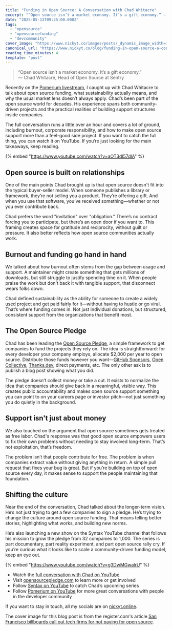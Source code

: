 ```yaml
---
title: "Funding in Open Source: A Conversation with Chad Whitacre"
excerpt: "“Open source isn’t a market economy. It’s a gift economy.” — Chad Whitacre, Head of Open Source at..."
date: "2025-05-13T09:25:00.000Z"
tags:
  - "opensource"
  - "opensourcefunding"
  - "devcommunity"
cover_image: "https://www.nickyt.co/images/posts/_dynamic_image_width=1000,height=420,fit=cover,gravity=auto,format=auto_https%3A%2F%2Fdev-to-uploads.s3.amazonaws.com%2Fuploads%2Farticles%2Fx6ra3dssotyobvioiiez.jpg"
canonical_url: "https://www.nickyt.co/blog/funding-in-open-source-a-conversation-with-chad-whitacre-4264/"
reading_time_minutes: 4
template: "post"
---
```


> “Open source isn’t a market economy. It’s a gift economy.”  
> — Chad Whitacre, Head of Open Source at Sentry

Recently on the [Pomerium livestream](https://www.youtube.com/@pomerium_io), I caught up with Chad Whitacre to talk about open source funding, what sustainability actually means, and why the usual market lens doesn’t always apply. Chad’s been part of the open source world for decades. His experience spans both community-driven projects and the practical realities of building support structures inside companies.

The full conversation runs a little over an hour and covers a lot of ground, including burnout, corporate responsibility, and how to make open source support more than a feel-good side project. If you want to catch the full thing, you can watch it on YouTube. If you’re just looking for the main takeaways, keep reading.

{% embed "https://www.youtube.com/watch?v=aOT3dl57dlA" %}

## Open source is built on relationships

One of the main points Chad brought up is that open source doesn't fit into the typical buyer-seller model. When someone publishes a library or framework, they’re not selling you a product. They’re offering a gift. And when you use that software, you’ve received something—whether or not you ever contribute back.

Chad prefers the word "invitation" over "obligation." There’s no contract forcing you to participate, but there’s an open door if you want to. This framing creates space for gratitude and reciprocity, without guilt or pressure. It also better reflects how open source communities actually work.

## Burnout and funding go hand in hand

We talked about how burnout often stems from the gap between usage and support. A maintainer might create something that gets millions of downloads, but still struggle to justify spending time on it. When people praise the work but don't back it with tangible support, that disconnect wears folks down.

Chad defined sustainability as the ability for someone to create a widely used project and get paid fairly for it—without having to hustle or go viral. That’s where funding comes in. Not just individual donations, but structured, consistent support from the organizations that benefit most.

## The Open Source Pledge

Chad has been leading the [Open Source Pledge](https://opensourcepledge.com/), a simple framework to get companies to fund the projects they rely on. The idea is straightforward: for every developer your company employs, allocate $2,000 per year to open source. Distribute those funds however you want—[GitHub Sponsors](https://github.com/sponsors), [Open Collective](https://opencollective.com/), [Thanks.dev](https://thanks.dev), direct payments, etc. The only other ask is to publish a blog post showing what you did.

The pledge doesn’t collect money or take a cut. It exists to normalize the idea that companies should give back in a meaningful, visible way. This creates public accountability and makes open source support something you can point to on your careers page or investor pitch—not just something you do quietly in the background.

## Support isn't just about money

We also touched on the argument that open source sometimes gets treated as free labor. Chad's response was that good open source empowers users to fix their own problems without needing to stay involved long-term. That’s not exploitation, that’s freedom.

The problem isn’t that people contribute for free. The problem is when companies extract value without giving anything in return. A simple pull request that fixes your bug is great. But if you’re building on top of open source every day, it makes sense to support the people maintaining that foundation.

## Shifting the culture

Near the end of the conversation, Chad talked about the longer-term vision. He’s not just trying to get a few companies to sign a pledge. He’s trying to change the culture around open source funding. That means telling better stories, highlighting what works, and building new norms.

He’s also launching a new show on the Syntax YouTube channel that follows his mission to grow the pledge from 32 companies to 1,000. The series is part documentary, part reality experiment, and part open source rally cry. If you’re curious what it looks like to scale a community-driven funding model, keep an eye out.

{% embed "https://www.youtube.com/watch?v=g3DwMGwalrU" %}

- Watch the [full conversation with Chad on YouTube](https://www.youtube.com/watch?v=aOT3dl57dlA)
- Visit [opensourcepledge.com](https://opensourcepledge.com) to learn more or get involved
- Follow [Syntax on YouTube](https://www.youtube.com/@syntaxfm) to catch Chad’s upcoming series
- Follow [Pomerium on YouTube](https://www.youtube.com/@pomerium_io) for more great conversations with people in the developer community

If you want to stay in touch, all my socials are on [nickyt.online](https://nickyt.online).

The cover image for this blog post is from the register.com's article [San Francisco billboards call out tech firms for not paying for open source](https://www.theregister.com/2024/10/25/open_source_funding_ads/).

